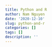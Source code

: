 ```yaml
---
title: Python and R
author: Nam Nguyen
date: '2020-12-10'
slug: python-and-r
categories: []
tags: []
description: ''
---
```


